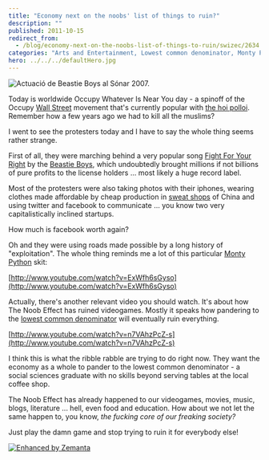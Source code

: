 ```yaml
---
title: "Economy next on the noobs' list of things to ruin?"
description: ""
published: 2011-10-15
redirect_from:
  - /blog/economy-next-on-the-noobs-list-of-things-to-ruin/swizec/2634
categories: "Arts and Entertainment, Lowest common denominator, Monty Python, Newbie, Uncategorized"
hero: ../../../defaultHero.jpg
---
```


![Actuació de Beastie Boys al Sónar 2007.](https://swizec.com/wp-content/uploads/2011/10/300px-Beastie_Boys_Sonar_2007_Barcelona_Catalonia.jpg)

Today is worldwide Occupy Whatever Is Near You day - a spinoff of the Occupy [Wall Street](<http://maps.google.com/maps?ll=40.7063888889,-74.0094444444&spn=0.01,0.01&q=40.7063888889,-74.0094444444 (Wall%20Street)&t=h>) movement that's currently popular with [the hoi polloi](http://en.wikipedia.org/wiki/Hoi_polloi). Remember how a few years ago we had to kill all the muslims?

I went to see the protesters today and I have to say the whole thing seems rather strange.

First of all, they were marching behind a very popular song [Fight For Your Right](http://en.wikipedia.org/wiki/%28You_Gotta%29_Fight_for_Your_Right_%28To_Party%21%29) by the [Beastie Boys](http://www.beastieboys.com), which undoubtedly brought millions if not billions of pure profits to the license holders ... most likely a huge record label.

Most of the protesters were also taking photos with their iphones, wearing clothes made affordable by cheap production in [sweat shops](http://en.wikipedia.org/wiki/Sweatshop) of China and using twitter and facebook to communicate ... you know two very capitalistically inclined startups.

How much is facebook worth again?

Oh and they were using roads made possible by a long history of "exploitation". The whole thing reminds me a lot of this particular [Monty Python](http://www.pythonline.com/) skit:

[http://www.youtube.com/watch?v=ExWfh6sGyso](http://www.youtube.com/watch?v=ExWfh6sGyso)

Actually, there's another relevant video you should watch. It's about how The Noob Effect has ruined videogames. Mostly it speaks how pandering to the [lowest common denominator](http://en.wikipedia.org/wiki/Lowest_common_denominator) will eventually ruin everything.

[http://www.youtube.com/watch?v=n7VAhzPcZ-s](http://www.youtube.com/watch?v=n7VAhzPcZ-s)

I think this is what the ribble rabble are trying to do right now. They want the economy as a whole to pander to the lowest common denominator - a social sciences graduate with no skills beyond serving tables at the local coffee shop.

The Noob Effect has already happened to our videogames, movies, music, blogs, literature ... hell, even food and education. How about we not let the same happen to, you know, _the fucking core of our freaking society?_

Just play the damn game and stop trying to ruin it for everybody else!

[![Enhanced by Zemanta](https://img.zemanta.com/zemified_e.png?x-id=65c7a642-d754-4b12-b0f1-ce8c16873baf)](http://www.zemanta.com/)
